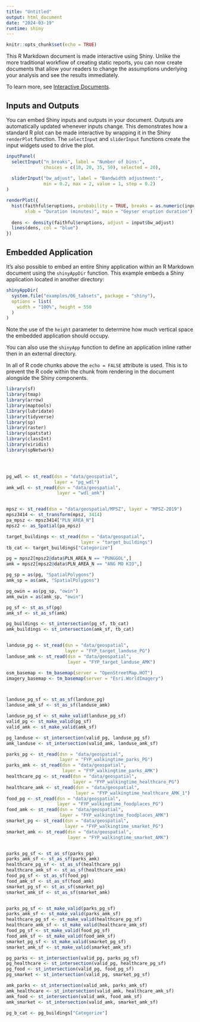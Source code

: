 ```yaml
---
title: "Untitled"
output: html_document
date: "2024-03-19"
runtime: shiny
---
```


```r
knitr::opts_chunk$set(echo = TRUE)
```

This R Markdown document is made interactive using Shiny. Unlike the more traditional workflow of creating static reports, you can now create documents that allow your readers to change the assumptions underlying your analysis and see the results immediately.

To learn more, see [Interactive Documents](http://rmarkdown.rstudio.com/authoring_shiny.html).

## Inputs and Outputs

You can embed Shiny inputs and outputs in your document. Outputs are automatically updated whenever inputs change. This demonstrates how a standard R plot can be made interactive by wrapping it in the Shiny `renderPlot` function. The `selectInput` and `sliderInput` functions create the input widgets used to drive the plot.

```r
inputPanel(
  selectInput("n_breaks", label = "Number of bins:",
              choices = c(10, 20, 35, 50), selected = 20),
  
  sliderInput("bw_adjust", label = "Bandwidth adjustment:",
              min = 0.2, max = 2, value = 1, step = 0.2)
)

renderPlot({
  hist(faithful$eruptions, probability = TRUE, breaks = as.numeric(input$n_breaks),
       xlab = "Duration (minutes)", main = "Geyser eruption duration")
  
  dens <- density(faithful$eruptions, adjust = input$bw_adjust)
  lines(dens, col = "blue")
})
```

## Embedded Application

It's also possible to embed an entire Shiny application within an R Markdown document using the `shinyAppDir` function. This example embeds a Shiny application located in another directory:

```r
shinyAppDir(
  system.file("examples/06_tabsets", package = "shiny"),
  options = list(
    width = "100%", height = 550
  )
)
```

Note the use of the `height` parameter to determine how much vertical space the embedded application should occupy.

You can also use the `shinyApp` function to define an application inline rather then in an external directory.

In all of R code chunks above the `echo = FALSE` attribute is used. This is to prevent the R code within the chunk from rendering in the document alongside the Shiny components.

```r
library(sf)
library(tmap)
library(arrow)
library(maptools)
library(lubridate)
library(tidyverse)
library(sp)
library(raster)
library(spatstat)
library(classInt)
library(viridis)
library(spNetwork)




pg_wdl <- st_read(dsn = "data/geospatial", 
                  layer = "pg_wdl")
amk_wdl <- st_read(dsn = "data/geospatial", 
                   layer = "wdl_amk")


mpsz <- st_read(dsn = "data/geospatial/MPSZ", layer = "MPSZ-2019")
mpsz3414 <- st_transform(mpsz, 3414)
pa_mpsz <- mpsz3414["PLN_AREA_N"]
mpsz2 <- as_Spatial(pa_mpsz)

target_buildings <- st_read(dsn = "data/geospatial", 
                            layer = "target_buildings")
tb_cat <- target_buildings["Categorize"]

pg = mpsz2[mpsz2@data$PLN_AREA_N == "PUNGGOL",]
amk = mpsz2[mpsz2@data$PLN_AREA_N == "ANG MO KIO",]

pg_sp = as(pg, "SpatialPolygons")
amk_sp = as(amk, "SpatialPolygons")

pg_owin = as(pg_sp, "owin")
amk_owin = as(amk_sp, "owin")

pg_sf <- st_as_sf(pg)
amk_sf <- st_as_sf(amk)

pg_buildings <- st_intersection(pg_sf, tb_cat)
amk_buildings <- st_intersection(amk_sf, tb_cat)


landuse_pg <- st_read(dsn = "data/geospatial", 
                      layer = "FYP_target_landuse_PG")
landuse_amk <- st_read(dsn = "data/geospatial", 
                       layer = "FYP_target_landuse_AMK")

osm_basemap <- tm_basemap(server = "OpenStreetMap.HOT")
imagery_basemap <- tm_basemap(server = "Esri.WorldImagery")



landuse_pg_sf <- st_as_sf(landuse_pg)
landuse_amk_sf <- st_as_sf(landuse_amk)

landuse_pg_sf <- st_make_valid(landuse_pg_sf)
valid_pg <- st_make_valid(pg_sf)
valid_amk <- st_make_valid(amk_sf)

pg_landuse <- st_intersection(valid_pg, landuse_pg_sf)
amk_landuse <- st_intersection(valid_amk, landuse_amk_sf)

parks_pg <- st_read(dsn = "data/geospatial", 
                    layer = "FYP_walkingtime_parks_PG")
parks_amk <- st_read(dsn = "data/geospatial", 
                     layer = "FYP_walkingtime_parks_AMK")
healthcare_pg <- st_read(dsn = "data/geospatial", 
                         layer = "FYP_walkingtime_healthcare_PG")
healthcare_amk <- st_read(dsn = "data/geospatial", 
                          layer = "FYP_walkingtime_healthcare_AMK_1")
food_pg <- st_read(dsn = "data/geospatial", 
                   layer = "FYP_walkingtime_foodplaces_PG")
food_amk <- st_read(dsn = "data/geospatial", 
                    layer = "FYP_walkingtime_foodplaces_AMK")
smarket_pg <- st_read(dsn = "data/geospatial", 
                      layer = "FYP_walkingtime_smarket_PG")
smarket_amk <- st_read(dsn = "data/geospatial", 
                       layer = "FYP_walkingtime_smarket_AMK")


parks_pg_sf <- st_as_sf(parks_pg)
parks_amk_sf <- st_as_sf(parks_amk)
healthcare_pg_sf <- st_as_sf(healthcare_pg)
healthcare_amk_sf <- st_as_sf(healthcare_amk)
food_pg_sf <- st_as_sf(food_pg)
food_amk_sf <- st_as_sf(food_amk)
smarket_pg_sf <- st_as_sf(smarket_pg)
smarket_amk_sf <- st_as_sf(smarket_amk)


parks_pg_sf <- st_make_valid(parks_pg_sf)
parks_amk_sf <- st_make_valid(parks_amk_sf)
healthcare_pg_sf <- st_make_valid(healthcare_pg_sf)
healthcare_amk_sf <- st_make_valid(healthcare_amk_sf)
food_pg_sf <- st_make_valid(food_pg_sf)
food_amk_sf <- st_make_valid(food_amk_sf)
smarket_pg_sf <- st_make_valid(smarket_pg_sf)
smarket_amk_sf <- st_make_valid(smarket_amk_sf)

pg_parks <- st_intersection(valid_pg, parks_pg_sf)
pg_healthcare <- st_intersection(valid_pg, healthcare_pg_sf)
pg_food <- st_intersection(valid_pg, food_pg_sf)
pg_smarket <- st_intersection(valid_pg, smarket_pg_sf)

amk_parks <- st_intersection(valid_amk, parks_amk_sf)
amk_healthcare <- st_intersection(valid_amk, healthcare_amk_sf)
amk_food <- st_intersection(valid_amk, food_amk_sf)
amk_smarket <- st_intersection(valid_amk, smarket_amk_sf)

pg_b_cat <- pg_buildings["Categorize"]
```
